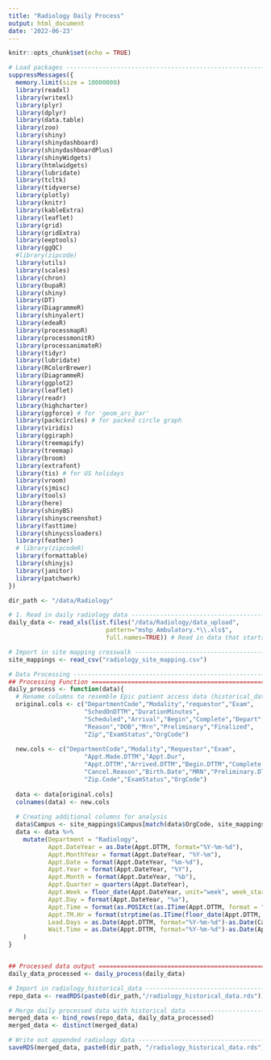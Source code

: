 ```yaml
---
title: "Radiology Daily Process"
output: html_document
date: '2022-06-23'
---
```


```r
knitr::opts_chunk$set(echo = TRUE)
```

```r
# Load packages ----------------------------------------------------------------
suppressMessages({
  memory.limit(size = 10000000)
  library(readxl)
  library(writexl)
  library(plyr)
  library(dplyr)
  library(data.table)
  library(zoo)
  library(shiny)
  library(shinydashboard)
  library(shinydashboardPlus)
  library(shinyWidgets)
  library(htmlwidgets)
  library(lubridate)
  library(tcltk)
  library(tidyverse)
  library(plotly)
  library(knitr)
  library(kableExtra)
  library(leaflet)
  library(grid)
  library(gridExtra)
  library(eeptools)
  library(ggQC)
  #library(zipcode)
  library(utils)
  library(scales)
  library(chron)
  library(bupaR)
  library(shiny)
  library(DT)
  library(DiagrammeR)
  library(shinyalert)
  library(edeaR)
  library(processmapR)
  library(processmonitR)
  library(processanimateR)
  library(tidyr)
  library(lubridate)
  library(RColorBrewer)
  library(DiagrammeR)
  library(ggplot2)
  library(leaflet)
  library(readr)
  library(highcharter)
  library(ggforce) # for 'geom_arc_bar'
  library(packcircles) # for packed circle graph
  library(viridis)
  library(ggiraph)
  library(treemapify)
  library(treemap)
  library(broom)
  library(extrafont)
  library(tis) # for US holidays
  library(vroom)
  library(sjmisc)
  library(tools)
  library(here)
  library(shinyBS)
  library(shinyscreenshot)
  library(fasttime)
  library(shinycssloaders)
  library(feather)
  # library(zipcodeR)
  library(formattable)
  library(shinyjs)
  library(janitor)
  library(patchwork)
})

```


```r

dir_path <- "/data/Radiology"

# 1. Read in daily radiology data -------------------------------------------------
daily_data <- read_xls(list.files("/data/Radiology/data_upload",
                           pattern="mshp_Ambulatory.*\\.xls$", 
                           full.names=TRUE)) # Read in data that starts with "mshs_Ambulatory"

# Import in site mapping crosswalk --------------------------------------------- 
site_mappings <- read_csv("radiology_site_mapping.csv")

# Data Processing --------------------------------------------------------------
## Processing Function =========================================================
daily_process <- function(data){
  # Rename columns to resemble Epic patient access data (historical_data)
  original.cols <- c("DepartmentCode","Modality","requestor","Exam",
                     "SchedOnDTTM","DurationMinutes",
                     "Scheduled","Arrival","Begin","Complete","Depart","Cancel",
                     "Reason","DOB","Mrn","Preliminary","Finalized",
                     "Zip","ExamStatus","OrgCode")
  
  new.cols <- c("DepartmentCode","Modality","Requestor","Exam",
                     "Appt.Made.DTTM","Appt.Dur",
                     "Appt.DTTM","Arrived.DTTM","Begin.DTTM","Complete.DTTM","Depart.DTTM","Cancel.DTTM",
                     "Cancel.Reason","Birth.Date","MRN","Preliminary.DTTM","Finalized.DTTM",
                     "Zip.Code","ExamStatus","OrgCode")
  
  data <- data[original.cols]
  colnames(data) <- new.cols
  
  # Creating additional columns for analysis
  data$Campus <- site_mappings$Campus[match(data$OrgCode, site_mappings$ID)] # Map Campus Names
  data <- data %>%
    mutate(Department = "Radiology",
           Appt.DateYear = as.Date(Appt.DTTM, format="%Y-%m-%d"),
           Appt.MonthYear = format(Appt.DateYear, "%Y-%m"),
           Appt.Date = format(Appt.DateYear, "%m-%d"),
           Appt.Year = format(Appt.DateYear, "%Y"),
           Appt.Month = format(Appt.DateYear, "%b"),
           Appt.Quarter = quarters(Appt.DateYear),
           Appt.Week = floor_date(Appt.DateYear, unit="week", week_start = 1),
           Appt.Day = format(Appt.DateYear, "%a"),
           Appt.Time = format(as.POSIXct(as.ITime(Appt.DTTM, format = "%H:%M")), "%H:%M"),
           Appt.TM.Hr = format(strptime(as.ITime(floor_date(Appt.DTTM, "hour")), "%H:%M:%S"),'%H:%M'),
           Lead.Days = as.Date(Appt.DTTM, format="%Y-%m-%d")-as.Date(Cancel.DTTM, format="%Y-%m-%d"),
           Wait.Time = as.Date(Appt.DTTM, format="%Y-%m-%d")-as.Date(Appt.Made.DTTM, format="%Y-%m-%d")
    )
}


## Processed data output =======================================================
daily_data_processed <- daily_process(daily_data)

# Import in radiology_historical_data ------------------------------------------
repo_data <- readRDS(paste0(dir_path,"/radiology_historical_data.rds"))

# Merge daily processed data with historical data ------------------------------
merged_data <- bind_rows(repo_data, daily_data_processed)
merged_data <- distinct(merged_data)

# Write out appended radiology data --------------------------------------------
saveRDS(merged_data, paste0(dir_path, "/radiology_historical_data.rds"))

```

